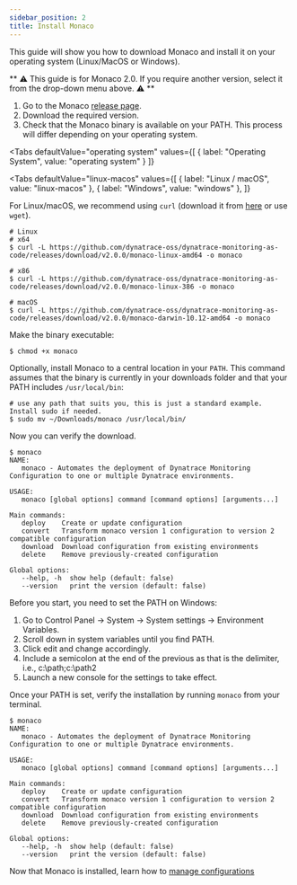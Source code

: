 ```yaml
---
sidebar_position: 2
title: Install Monaco
---
```




This guide will show you how to download Monaco and install it on your operating system (Linux/MacOS or Windows). 

** :warning: This guide is for Monaco 2.0. If you require another version, select it from the drop-down menu above. :warning: **

1.	Go to the Monaco [release page](https://github.com/dynatrace-oss/dynatrace-monitoring-as-code/releases).
2.	Download the required version.
3.	Check that the Monaco binary is available on your PATH. This process will differ depending on your operating system. 

<Tabs
  defaultValue="operating system"
  values={[
    { label: "Operating System", value: "operating system" }
  ]}
>
  <TabItem value="operating system">

<Tabs
  defaultValue="linux-macos"
  values={[
    { label: "Linux / macOS", value: "linux-macos" },
    { label: "Windows", value: "windows" },
  ]}
>
  <TabItem value="linux-macos">

For Linux/macOS, we recommend using `curl` (download it from [here](https://curl.se/) or use `wget`).

```shell
# Linux
# x64
$ curl -L https://github.com/dynatrace-oss/dynatrace-monitoring-as-code/releases/download/v2.0.0/monaco-linux-amd64 -o monaco

# x86
$ curl -L https://github.com/dynatrace-oss/dynatrace-monitoring-as-code/releases/download/v2.0.0/monaco-linux-386 -o monaco

# macOS
$ curl -L https://github.com/dynatrace-oss/dynatrace-monitoring-as-code/releases/download/v2.0.0/monaco-darwin-10.12-amd64 -o monaco
```

Make the binary executable:

```shell
$ chmod +x monaco
```

Optionally, install Monaco to a central location in your `PATH`.
This command assumes that the binary is currently in your downloads folder and that your PATH includes `/usr/local/bin`:

```shell
# use any path that suits you, this is just a standard example. Install sudo if needed.
$ sudo mv ~/Downloads/monaco /usr/local/bin/
```

Now you can verify the download.

```shell
$ monaco
NAME:
   monaco - Automates the deployment of Dynatrace Monitoring Configuration to one or multiple Dynatrace environments.

USAGE:
   monaco [global options] command [command options] [arguments...]

Main commands:
   deploy    Create or update configuration
   convert   Transform monaco version 1 configuration to version 2 compatible configuration
   download  Download configuration from existing environments
   delete    Remove previously-created configuration

Global options:
   --help, -h  show help (default: false)
   --version   print the version (default: false)
```

  </TabItem>
  <TabItem value="windows">

Before you start, you need to set the PATH on Windows: 

1.	Go to Control Panel -> System -> System settings -> Environment Variables.
2.	Scroll down in system variables until you find PATH.
3.	Click edit and change accordingly.
4.	Include a semicolon at the end of the previous as that is the delimiter, i.e., c:\path;c:\path2
5.	Launch a new console for the settings to take effect.

Once your PATH is set, verify the installation by running `monaco` from your terminal. 

```shell
$ monaco
NAME:
   monaco - Automates the deployment of Dynatrace Monitoring Configuration to one or multiple Dynatrace environments.

USAGE:
   monaco [global options] command [command options] [arguments...]

Main commands:
   deploy    Create or update configuration
   convert   Transform monaco version 1 configuration to version 2 compatible configuration
   download  Download configuration from existing environments
   delete    Remove previously-created configuration

Global options:
   --help, -h  show help (default: false)
   --version   print the version (default: false)
```

  </TabItem>
</Tabs>
  </TabItem>
</Tabs>


Now that Monaco is installed, learn how to [manage configurations](../Guides/manage-configuration)